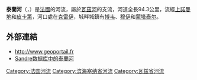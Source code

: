 {{noteTA
|G1=法国地名
|G2=单位
}}
{{Infobox river
| name                = 泰蘭河
| native_name         = Thérain
| image               = Bailleul-sur-Thérain (60), le Thérain.jpg
| image_size          = 
| image_caption       = 流经[[泰兰河畔巴约勒|泰兰河畔巴约勒]]的泰兰河
| map                 = Thérain.png
| map_caption         = 泰蘭河流域图
| source1_location    = [[格吕梅尼勒|格吕梅尼勒]]
| source1_coordinates = {{coord|49|36|55|N|1|40|53|E}}
| source1_elevation   = 175米
| mouth_location      = [[圣勒代斯朗|圣勒代斯朗]]
| mouth_coordinates   = {{coord|49|14|29|N|2|27|00|E}}
| mouth_elevation     = 26米
| progression         = {{ROise}}
| subdivision_type1   = [[世界政區索引|国家]]
| subdivision_name1   = {{FR}}
| length              = {{convert|94.3|km|mi|abbr=on}}
| discharge1_avg      = {{convert|1218|m3/s|cuft/s|abbr=on}}
| basin_size          = {{convert|7.76|km2|mi2|abbr=on}}
}}
'''泰蘭河'''（{{lang-fr|Thérain}}，{{IPA-fr|teʁɛ̃}}）是[[法國|法國]]的河流，屬於[[瓦茲河|瓦茲河]]的支流，河道全長94.3公里，流經[[上諾曼地|上諾曼地]]和[[皮卡第|皮卡第]]，河口處在[[克雷伊|克雷伊]]，城畔城鎮有[[博韦|博韦]]、[[穆伊|穆伊]]和[[蒙塔泰尔|蒙塔泰尔]]。

==外部連結==
* http://www.geoportail.fr {{Wayback|url=http://www.geoportail.fr/ |date=20101215171356 }}
* [http://sandre.eaufrance.fr/app/chainage/courdo/htm/H21-0400.php?cg=H21-0400 Sandre数据库中的泰蘭河] {{Wayback|url=http://sandre.eaufrance.fr/app/chainage/courdo/htm/H21-0400.php?cg=H21-0400 |date=20071022094204 }}

{{Authority control}}
{{DEFAULTSORT:Thérain}}
[[Category:法国河流|Category:法国河流]]
[[Category:滨海塞纳省河流|Category:滨海塞纳省河流]]
[[Category:瓦兹省河流|Category:瓦兹省河流]]